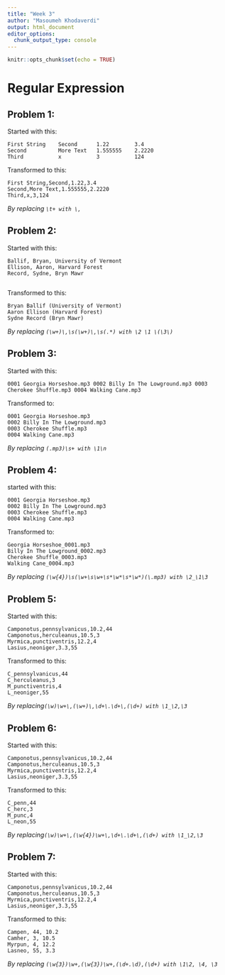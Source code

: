 ```yaml
---
title: "Week 3"
author: "Masoumeh Khodaverdi"
output: html_document
editor_options: 
  chunk_output_type: console
---
```


```r
knitr::opts_chunk$set(echo = TRUE)
```

# Regular Expression

## **Problem 1**:

Started with this:

    First String    Second      1.22        3.4
    Second          More Text   1.555555    2.2220
    Third           x           3           124

Transformed to this:

    First String,Second,1.22,3.4
    Second,More Text,1.555555,2.2220
    Third,x,3,124

*By replacing `\t+ with \,`*

## **Problem 2**:

Started with this:

    Ballif, Bryan, University of Vermont
    Ellison, Aaron, Harvard Forest
    Record, Sydne, Bryn Mawr
      

Transformed to this:

    Bryan Ballif (University of Vermont)
    Aaron Ellison (Harvard Forest)
    Sydne Record (Bryn Mawr)

*By replacing `(\w+)\,\s(\w+)\,\s(.*) with \2 \1 \(\3\)`*

## **Problem 3**:

Started with this:

    0001 Georgia Horseshoe.mp3 0002 Billy In The Lowground.mp3 0003 Cherokee Shuffle.mp3 0004 Walking Cane.mp3

Transformed to:

    0001 Georgia Horseshoe.mp3
    0002 Billy In The Lowground.mp3
    0003 Cherokee Shuffle.mp3
    0004 Walking Cane.mp3

*By replacing `(.mp3)\s+ with \1\n`*

## **Problem 4**:

started with this:

    0001 Georgia Horseshoe.mp3
    0002 Billy In The Lowground.mp3
    0003 Cherokee Shuffle.mp3
    0004 Walking Cane.mp3

Transformed to:

    Georgia Horseshoe_0001.mp3
    Billy In The Lowground_0002.mp3
    Cherokee Shuffle_0003.mp3
    Walking Cane_0004.mp3

*By replacing
`(\w{4})\s(\w+\s\w+\s*\w*\s*\w*)(\.mp3) with \2_\1\3`*

## **Problem 5**:

Started with this:

    Camponotus,pennsylvanicus,10.2,44
    Camponotus,herculeanus,10.5,3
    Myrmica,punctiventris,12.2,4
    Lasius,neoniger,3.3,55

Transformed to this:

    C_pennsylvanicus,44
    C_herculeanus,3
    M_punctiventris,4
    L_neoniger,55

*By replacing`(\w)\w+\,(\w+)\,\d+\.\d+\,(\d+) with \1_\2,\3`*

## **Problem 6**:

Started with this:

    Camponotus,pennsylvanicus,10.2,44
    Camponotus,herculeanus,10.5,3
    Myrmica,punctiventris,12.2,4
    Lasius,neoniger,3.3,55

Transformed to this:

    C_penn,44
    C_herc,3
    M_punc,4
    L_neon,55

*By replacing`(\w)\w+\,(\w{4})\w+\,\d+\.\d+\,(\d+) with \1_\2,\3`*

## **Problem 7**:

Started with this:

    Camponotus,pennsylvanicus,10.2,44
    Camponotus,herculeanus,10.5,3
    Myrmica,punctiventris,12.2,4
    Lasius,neoniger,3.3,55

Transformed to this:

    Campen, 44, 10.2
    Camher, 3, 10.5
    Myrpun, 4, 12.2
    Lasneo, 55, 3.3

*By replacing `(\w{3})\w+,(\w{3})\w+,(\d+.\d),(\d+) with \1\2, \4, \3`*
